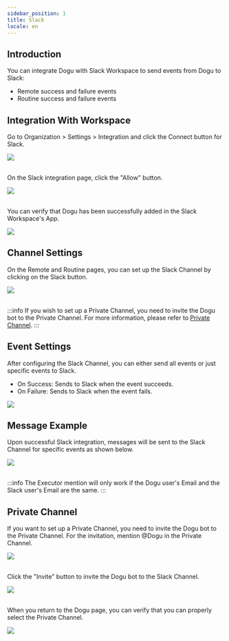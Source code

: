 ```yaml
---
sidebar_position: 1
title: Slack
locale: en
---
```




<CloudBadge />

## Introduction

You can integrate Dogu with Slack Workspace to send events from Dogu to Slack:

- Remote success and failure events
- Routine success and failure events

## Integration With Workspace

Go to Organization > Settings > Integration and click the Connect button for Slack.

<img src={slack_integration} />

<br />
<br />

On the Slack integration page, click the "Allow" button.

<img src={slack_integration_2} />

<br />
<br />

You can verify that Dogu has been successfully added in the Slack Workspace's App.

<img src={slack_bot_in_app} />

## Channel Settings

On the Remote and Routine pages, you can set up the Slack Channel by clicking on the Slack button.

<img src={slack_channel} />

<br />
<br />

:::info
If you wish to set up a Private Channel, you need to invite the Dogu bot to the Private Channel.
For more information, please refer to [Private Channel](#private-channel).
:::

## Event Settings

After configuring the Slack Channel, you can either send all events or just specific events to Slack.

- On Success: Sends to Slack when the event succeeds.
- On Failure: Sends to Slack when the event fails.

<img src={slack_event} />

## Message Example

Upon successful Slack integration, messages will be sent to the Slack Channel for specific events as shown below.

<img src={slack_message_example} />

<br />
<br />

:::info
The Executor mention will only work if the Dogu user's Email and the Slack user's Email are the same.
:::

## Private Channel

If you want to set up a Private Channel, you need to invite the Dogu bot to the Private Channel.
For the invitation, mention @Dogu in the Private Channel.

<img src={slack_call_bot_in_private} />

<br />
<br />

Click the "Invite" button to invite the Dogu bot to the Slack Channel.

<img src={slack_bot_in_channel} />

<br />
<br />

When you return to the Dogu page, you can verify that you can properly select the Private Channel.

<img src={slack_private_channel} />
